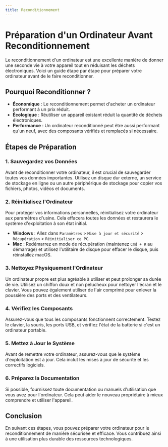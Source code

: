```yaml
---
title: Reconditionnement
---
```


# Préparation d'un Ordinateur Avant Reconditionnement

Le reconditionnement d'un ordinateur est une excellente manière de donner une seconde vie à votre appareil tout en réduisant les déchets électroniques. Voici un guide étape par étape pour préparer votre ordinateur avant de le faire reconditionner.

## Pourquoi Reconditionner ?

- **Économique** : Le reconditionnement permet d'acheter un ordinateur performant à un prix réduit.
- **Écologique** : Réutiliser un appareil existant réduit la quantité de déchets électroniques.
- **Performance** : Un ordinateur reconditionné peut être aussi performant qu'un neuf, avec des composants vérifiés et remplacés si nécessaire.

## Étapes de Préparation

### 1. Sauvegardez vos Données

Avant de reconditionner votre ordinateur, il est crucial de sauvegarder toutes vos données importantes. Utilisez un disque dur externe, un service de stockage en ligne ou un autre périphérique de stockage pour copier vos fichiers, photos, vidéos et documents.

### 2. Réinitialisez l'Ordinateur

Pour protéger vos informations personnelles, réinitialisez votre ordinateur aux paramètres d'usine. Cela effacera toutes les données et restaurera le système d'exploitation à son état initial.

- **Windows** : Allez dans `Paramètres` > `Mise à jour et sécurité` > `Récupération` > `Réinitialiser ce PC`.
- **Mac** : Redémarrez en mode de récupération (maintenez `Cmd + R` au démarrage) et utilisez l'utilitaire de disque pour effacer le disque, puis réinstallez macOS.

### 3. Nettoyez Physiquement l'Ordinateur

Un ordinateur propre est plus agréable à utiliser et peut prolonger sa durée de vie. Utilisez un chiffon doux et non pelucheux pour nettoyer l'écran et le clavier. Vous pouvez également utiliser de l'air comprimé pour enlever la poussière des ports et des ventilateurs.

### 4. Vérifiez les Composants

Assurez-vous que tous les composants fonctionnent correctement. Testez le clavier, la souris, les ports USB, et vérifiez l'état de la batterie si c'est un ordinateur portable.

### 5. Mettez à Jour le Système

Avant de remettre votre ordinateur, assurez-vous que le système d'exploitation est à jour. Cela inclut les mises à jour de sécurité et les correctifs logiciels.

### 6. Préparez la Documentation

Si possible, fournissez toute documentation ou manuels d'utilisation que vous avez pour l'ordinateur. Cela peut aider le nouveau propriétaire à mieux comprendre et utiliser l'appareil.

## Conclusion

En suivant ces étapes, vous pouvez préparer votre ordinateur pour le reconditionnement de manière sécurisée et efficace. Vous contribuez ainsi à une utilisation plus durable des ressources technologiques.
